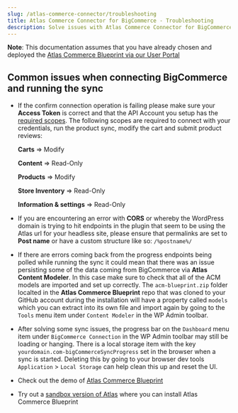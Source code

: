 ```yaml
---
slug: /atlas-commerce-connector/troubleshooting
title: Atlas Commerce Connector for BigCommerce - Troubleshooting
description: Solve issues with Atlas Commerce Connector for BigCommerce.
---
```


**Note**: This documentation assumes that you have already chosen and deployed the [Atlas Commerce Blueprint via our User Portal](https://developers.wpengine.com/docs/atlas/getting-started/blueprint-repository)

## Common issues when connecting BigCommerce and running the sync

- If the confirm connection operation is failing please make sure your **Access Token** is correct and that the API Account you setup has the [required scopes](https://developer.bigcommerce.com/docs/97b76565d4269-big-commerce-ap-is-quick-start). The following scopes are required to connect with your credentials, run the product sync, modify the cart and submit product reviews:

  **Carts** => Modify

  **Content** => Read-Only

  **Products** => Modify

  **Store Inventory** => Read-Only

  **Information & settings** => Read-Only

- If you are encountering an error with **CORS** or whereby the WordPress domain is trying to hit endpoints in the plugin that seem to be using the Atlas url for your headless site, please ensure that permalinks are set to **Post name** or have a custom structure like so: `/%postname%/`

- If there are errors coming back from the progress endpoints being polled while running the sync it could mean that there was an issue persisting some of the data coming from BigCommerce via **Atlas Content Modeler**. In this case make sure to check that all of the ACM models are imported and set up correctly. The `acm-blueprint.zip` folder localted in the **Atlas Commerce Blueprint** repo that was cloned to your GitHub account during the installation will have a property called `models` which you can extract into its own file and import again by going to the `Tools` menu item under `Content Modeler` in the WP Admin toolbar.

- After solving some sync issues, the progress bar on the `Dashboard` menu item under `BigCommerce Connection` in the WP Admin toolbar may still be loading or hanging. There is a local storage item with the key `yourdomain.com-bigCommerceSyncProgress` set in the browser when a sync is started. Deleting this by going to your browser dev tools `Application` > `Local Storage` can help clean this up and reset the UI.

- Check out the demo of [Atlas Commerce Blueprint](https://atlascommerce.wpengine.com/)
- Try out a [sandbox version of Atlas](https://wpengine.com/atlas/#atlasplans) where you can install Atlas Commerce Blueprint
